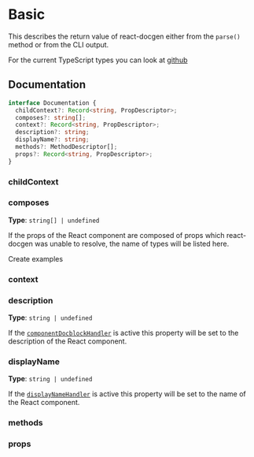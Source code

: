 
# Basic

This describes the return value of react-docgen either from the `parse()` method
or from the CLI output.

For the current TypeScript types you can look at
[github](https://github.com/reactjs/react-docgen/blob/main/packages/react-docgen/src/Documentation.ts)

## Documentation

```ts
interface Documentation {
  childContext?: Record<string, PropDescriptor>;
  composes?: string[];
  context?: Record<string, PropDescriptor>;
  description?: string;
  displayName?: string;
  methods?: MethodDescriptor[];
  props?: Record<string, PropDescriptor>;
}
```

### childContext

### composes

**Type**: `string[] | undefined`

If the props of the React component are composed of props which react-docgen was
unable to resolve, the name of types will be listed here.

<Callout type="warning" emoji="🚧">
  Create examples
</Callout>

### context

### description

**Type**: `string | undefined`

If the [`componentDocblockHandler`](../handlers/component-docblock-handler) is
active this property will be set to the description of the React component.

### displayName

**Type**: `string | undefined`

If the [`displayNameHandler`](../handlers/display-name-handler) is active this
property will be set to the name of the React component.

### methods

### props
